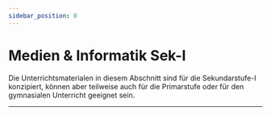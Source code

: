 ```yaml
---
sidebar_position: 0
---
```


# Medien & Informatik Sek-I
Die Unterrichtsmaterialen in diesem Abschnitt sind für die Sekundarstufe-I konzipiert, können aber teilweise auch für
die Primarstufe oder für den gymnasialen Unterricht geeignet sein.

---
